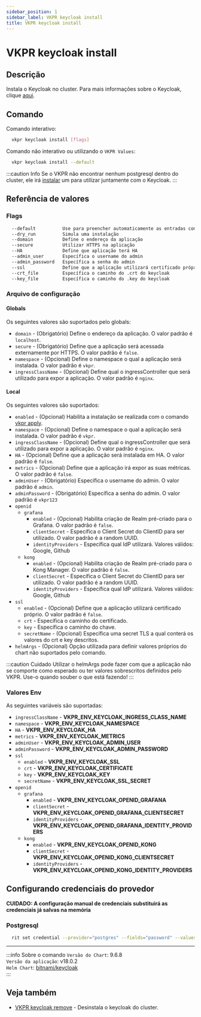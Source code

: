```yaml
---
sidebar_position: 1
sidebar_label: VKPR keycloak install
title: VKPR keycloak install
---
```


# VKPR keycloak install

## Descrição

Instala o Keycloak no cluster. Para mais informações sobre o Keycloak, clique [aqui](https://www.keycloak.org/).

## Comando

Comando interativo:

```bash
  vkpr keycloak install [flags]
```

Comando não interativo ou utilizando o `VKPR Values`:

```bash
  vkpr keycloak install --default
```

:::caution Info
Se o VKPR não encontrar nenhum postgresql dentro do cluster, ele irá [instalar](/docs/commands/postgresql/install) um para utilizar juntamente com o Keycloak.
:::

## Referência de valores

### Flags

```sh
  --default          Use para preencher automaticamente as entradas com valores padrões
  --dry_run          Simula uma instalação
  --domain           Define o endereço da aplicação
  --secure           Utilizar HTTPS na aplicação
  --HA               Define que aplicação terá HA
  --admin_user       Específica o username do admin
  --admin_password   Específica a senha do admin
  --ssl              Define que a aplicação utilizará certificado próprio
  --crt_file         Específica o caminho do .crt do keycloak
  --key_file         Específica o caminho do .key do keycloak
```

### Arquivo de configuração

#### Globals

Os seguintes valores são suportados pelo globals:

- `domain` - (Obrigatório) Define o endereço da aplicação. O valor padrão é `localhost`.
- `secure` - (Obrigatório) Define que a aplicação será acessada externamente por HTTPS. O valor padrão é `false`.
- `namespace` - (Opcional) Define o namespace o qual a aplicação será instalada. O valor padrão é `vkpr`.
- `ingressClassName` - (Opcional) Define qual o ingressController que será utilizado para expor a aplicação. O valor padrão é `nginx`.

#### Local

Os seguintes valores são suportados:

- `enabled` - (Opcional) Habilita a instalação se realizada com o comando [vkpr apply](/docs/commands/apply).
- `namespace` - (Opcional) Define o namespace o qual a aplicação será instalada. O valor padrão é `vkpr`.
- `ingressClassName` - (Opcional) Define qual o ingressController que será utilizado para expor a aplicação. O valor padrão é `nginx`.
- `HA` - (Opcional) Define que a aplicação será instalada em HA. O valor padrão é `false`.
- `metrics` - (Opcional) Define que a aplicação irá expor as suas métricas. O valor padrão é `false`.
- `adminUser` - (Obrigatório) Específica o username do admin. O valor padrão é `admin`.
- `adminPassword` - (Obrigatório) Específica a senha do admin. O valor padrão é `vkpr123`
- `openid`
  - `grafana`
    - `enabled` - (Opcional) Habilita criação de Realm pré-criado para o Grafana. O valor padrão é `false`.
    - `clientSecret` - Específica o Client Secret do ClientID para ser utilizado. O valor padrão é a random UUID.
    - `identityProviders` - Específica qual IdP utilizará. Valores válidos: Google, Github
  - `kong`
    - `enabled` - (Opcional) Habilita criação de Realm pré-criado para o Kong Manager. O valor padrão é `false`.
    - `clientSecret` - Específica o Client Secret do ClientID para ser utilizado. O valor padrão é a random UUID.
    - `identityProviders` - Específica qual IdP utilizará. Valores válidos: Google, Github
- `ssl`
  - `enabled` - (Opcional) Define que a aplicação utilizará certificado próprio. O valor padrão é `false`.
  - `crt` - Específica o caminho do certificado.
  - `key` - Específica o caminho do chave.
  - `secretName` - (Opcional) Específica uma secret TLS a qual conterá os valores do crt e key descritos.
- `helmArgs` - (Opcional) Opção utilizada para definir valores próprios do chart não suportados pelo comando.

:::caution Cuidado
Utilizar o helmArgs pode fazer com que a aplicação não se comporte como esperado ou ter valores sobrescritos definidos pelo VKPR.
Use-o quando souber o que está fazendo!
:::

### Valores Env

As seguintes variáveis são suportadas:

- `ingressClassName` - **VKPR_ENV_KEYCLOAK_INGRESS_CLASS_NAME**
- `namespace` - **VKPR_ENV_KEYCLOAK_NAMESPACE**
- `HA` - **VKPR_ENV_KEYCLOAK_HA**
- `metrics` - **VKPR_ENV_KEYCLOAK_METRICS**
- `adminUser` - **VKPR_ENV_KEYCLOAK_ADMIN_USER**
- `adminPassword` - **VKPR_ENV_KEYCLOAK_ADMIN_PASSWORD**
- `ssl`
  - `enabled` - **VKPR_ENV_KEYCLOAK_SSL**
  - `crt` - **VKPR_ENV_KEYCLOAK_CERTIFICATE**
  - `key` - **VKPR_ENV_KEYCLOAK_KEY**
  - `secretName` - **VKPR_ENV_KEYCLOAK_SSL_SECRET**
- `openid`
  - `grafana`
    - `enabled` - **VKPR_ENV_KEYCLOAK_OPENID_GRAFANA**
    - `clientSecret` - **VKPR_ENV_KEYCLOAK_OPENID_GRAFANA_CLIENTSECRET**
    - `identityProviders` - **VKPR_ENV_KEYCLOAK_OPENID_GRAFANA_IDENTITY_PROVIDERS**
  - `kong`
    - `enabled` - **VKPR_ENV_KEYCLOAK_OPENID_KONG**
    - `clientSecret` - **VKPR_ENV_KEYCLOAK_OPENID_KONG_CLIENTSECRET**
    - `identityProviders` - **VKPR_ENV_KEYCLOAK_OPENID_KONG_IDENTITY_PROVIDERS**

## Configurando credenciais do provedor

**CUIDADO: A configuração manual de credenciais substituirá as credenciais já salvas na memória**

### Postgresql

```bash
  rit set credential --provider="postgres" --fields="password" --values="seu-password"
```

---

:::info Sobre o comando
`Versão do Chart`: 9.6.8 <br/>
`Versão da aplicação`: v18.0.2 <br/>
`Helm Chart`: [bitnami/keycloak](https://artifacthub.io/packages/helm/bitnami/keycloak/) <br/>
:::

## Veja também

- [VKPR keycloak remove](/docs/commands/keycloak/remove) - Desinstala o keycloak do cluster.
